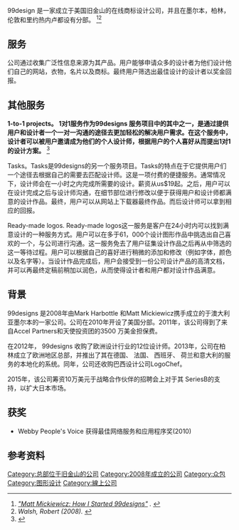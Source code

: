 {{orphan|time=2016-02-18T05:07:24+00:00}}
99design 是一家成立于美国旧金山的在线商标设计公司，并且在墨尔本，柏林，伦敦和里约热内卢都设有分部。
<ref><cite class="citation web" contenteditable="false">[http://www.entrepreneur.com/article/217577 "Matt Mickiewicz: How I Started 99designs"] {{Wayback|url=http://www.entrepreneur.com/article/217577 |date=20151026072019 }}. </cite></ref><ref><cite class="citation book" contenteditable="false">Walsh, Robert (2008). </cite></ref>

== 服务 ==
公司通过收集广泛性信息来源为其产品。用户能够申请众多的设计者为他们设计他们自己的网站，衣物，名片以及商标。最终用户筛选出最佳设计的设计者以奖金回报。

== 其他服务 ==
'''1-to-1 projects。 1对1服务作为99designs 服务项目中的其中之一，是通过提供用户和设计者一个一对一沟通的途径去更加轻松的解决用户需求。在这个服务中，设计者可以被用户邀请成为他们的个人设计师，根据用户的个人喜好从而提出1对1 的设计方案。'''
<ref>{{Cite web |url=https://99designs.com.au/projects/ |title=存档副本 |accessdate=2015-10-27 |archive-date=2015-11-22 |archive-url=https://web.archive.org/web/20151122102021/https://99designs.com.au/projects/ |dead-url=no }}</ref>

Tasks。Tasks是99designs的另一个服务项目。Tasks的特点在于它提供用户们一个途径去根据自己的需要去匹配设计师。这是一项付费的便捷服务。通常情况下，设计师会在一小时之内完成所需要的设计。薪资从us$19起。之后，用户可以在设计完成之后与设计师沟通，在细节部位进行修改以便于获得用户和设计师都满意的设计作品。最终，用户可以从网站上下载器最终作品。而后设计师可以拿到相应的回报。

Ready-made logos. Ready-made logos这一服务是客户在24小时内可以找到满意设计的一种服务方式。用户可以在多于61，000个设计图形作品中挑选出自己喜欢的一个，与公司进行沟通。这一服务免去了用户征集设计作品之后再从中筛选的这一等待过程。用户可以根据自己的喜好进行稍微的添加和修改（例如字体，颜色以及名字等）。当设计作品完成后，用户会接受到一份公司设计产品的高清文档，并可以再最终定稿前稍加以润色，从而使得设计者和用户都对设计作品满意。

== 背景 ==
99designs 是2008年由Mark Harbottle 和Matt Mickiewicz携手成立的于澳大利亚墨尔本的一家公司。公司在2010年开设了美国分部。2011年，该公司得到了来自Accel Partners和天使投资团的3500 万美金担保费。

在2012年， 99designs 收购了欧洲设计行业的12位设计师。2013年，公司在柏林成立了欧洲地区总部，并推出了其在德国、 法国、 西班牙、 荷兰和意大利的服务的本地化的系统。同年，公司还收购巴西设计公司LogoChef。

2015年，该公司筹资10万美元于战略合作伙伴的招聘会上对于其 SeriesB的支持，以扩大日本市场。 

== 获奖 ==
* Webby People's Voice 获得最佳网络服务和应用程序奖(2010)

== 参考资料 ==
{{Reflist|2}}
[[Category:总部位于旧金山的公司|Category:总部位于旧金山的公司]]
[[Category:2008年成立的公司|Category:2008年成立的公司]]
[[Category:众包|Category:众包]]
[[Category:图形设计|Category:图形设计]]
[[Category:線上公司|Category:線上公司]]